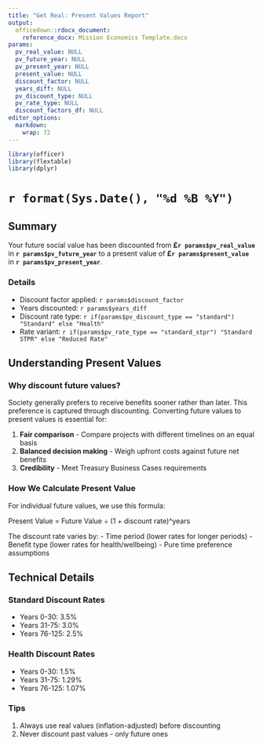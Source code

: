 ```yaml
---
title: "Get Real: Present Values Report"
output: 
  officedown::rdocx_document:
    reference_docx: Mission Economics Template.docx
params:
  pv_real_value: NULL
  pv_future_year: NULL
  pv_present_year: NULL
  present_value: NULL
  discount_factor: NULL
  years_diff: NULL 
  pv_discount_type: NULL
  pv_rate_type: NULL
  discount_factors_df: NULL
editor_options: 
  markdown: 
    wrap: 72
---
```


```r
library(officer)
library(flextable)
library(dplyr)
```

# `r format(Sys.Date(), "%d %B %Y")`

## Summary

Your future social value has been discounted from **£`r params$pv_real_value`** in **`r params$pv_future_year`** to a present value of **£`r params$present_value`** in **`r params$pv_present_year`**.

### Details

- Discount factor applied: `r params$discount_factor`
- Years discounted: `r params$years_diff`
- Discount rate type: `r if(params$pv_discount_type == "standard") "Standard" else "Health"`
- Rate variant: `r if(params$pv_rate_type == "standard_stpr") "Standard STPR" else "Reduced Rate"`

## Understanding Present Values

### Why discount future values?

Society generally prefers to receive benefits sooner rather than later. This preference is captured through discounting. Converting future values to present values is essential for:

1. **Fair comparison** - Compare projects with different timelines on an equal basis
2. **Balanced decision making** - Weigh upfront costs against future net benefits
3. **Credibility** - Meet Treasury Business Cases requirements

### How We Calculate Present Value

For individual future values, we use this formula:

Present Value = Future Value ÷ (1 + discount rate)^years

The discount rate varies by:
- Time period (lower rates for longer periods)
- Benefit type (lower rates for health/wellbeing)
- Pure time preference assumptions

## Technical Details

### Standard Discount Rates

- Years 0-30: 3.5%
- Years 31-75: 3.0%
- Years 76-125: 2.5%

### Health Discount Rates

- Years 0-30: 1.5%
- Years 31-75: 1.29%
- Years 76-125: 1.07%

### Tips

1. Always use real values (inflation-adjusted) before discounting
2. Never discount past values - only future ones


